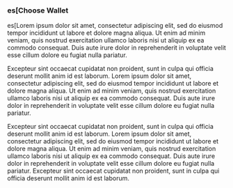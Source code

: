 ### es[Choose Wallet

es[Lorem ipsum dolor sit amet, consectetur adipiscing elit, sed do eiusmod tempor incididunt ut
labore et dolore magna aliqua. Ut enim ad minim veniam, quis nostrud exercitation ullamco laboris
nisi ut aliquip ex ea commodo consequat. Duis aute irure dolor in reprehenderit in voluptate velit
esse cillum dolore eu fugiat nulla pariatur.

Excepteur sint occaecat cupidatat non proident, sunt in culpa qui officia deserunt mollit anim id
est laborum. Lorem ipsum dolor sit amet, consectetur adipiscing elit, sed do eiusmod tempor
incididunt ut labore et dolore magna aliqua. Ut enim ad minim veniam, quis nostrud exercitation
ullamco laboris nisi ut aliquip ex ea commodo consequat. Duis aute irure dolor in reprehenderit in
voluptate velit esse cillum dolore eu fugiat nulla pariatur.

Excepteur sint occaecat cupidatat non proident, sunt in culpa qui officia deserunt mollit anim id
est laborum. Lorem ipsum dolor sit amet, consectetur adipiscing elit, sed do eiusmod tempor
incididunt ut labore et dolore magna aliqua. Ut enim ad minim veniam, quis nostrud exercitation
ullamco laboris nisi ut aliquip ex ea commodo consequat. Duis aute irure dolor in reprehenderit in
voluptate velit esse cillum dolore eu fugiat nulla pariatur. Excepteur sint occaecat cupidatat non
proident, sunt in culpa qui officia deserunt mollit anim id est laborum.

